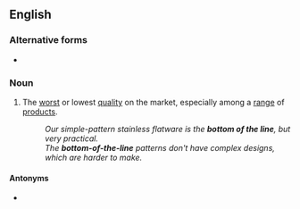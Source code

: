 ==English==

===Alternative forms===
* {{l|en|bottom-of-the-line}} {{qualifier|adjectival}}

===Noun===
{{en-noun|?}}

# {{lb|en|idiomatic|often used attributively}} The [[worst]] or lowest [[quality]] on the market, especially among a [[range]] of [[product]]s.
#: ''Our simple-pattern stainless flatware is the '''bottom of the line''', but very practical.''
#: ''The '''bottom-of-the-line''' patterns don't have complex designs, which are harder to make.''

====Antonyms====
* {{l|en|top of the line}}